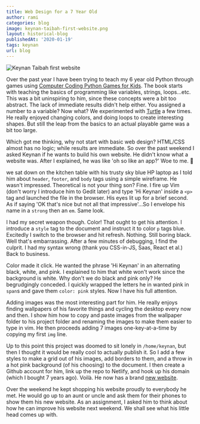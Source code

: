 ```yaml
---
title: Web Design for a 7 Year Old
author: rami
categories: blog
image: keynan-taibah-first-website.png
layout: historical-blog
publishedAt: '2020-01-19'
tags: keynan
url: blog
---
```


![Keynan Taibah first website](/assets/images/content/blog/keynan-taibah-first-website.png)

Over the past year I have been trying to teach my 6 year old Python through games using [Computer Coding Python Games for Kids](https://www.amazon.com/Computer-Coding-Python-Games-Kids/dp/0241317797/ref=sr_1_8?keywords=python+games+for+kids&qid=1579437630&sr=8-8). The book starts with teaching the basics of programming like variables, strings, loops...etc. This was a bit uninspiring to him, since these concepts were a bit too abstract. The lack of immediate results didn't help either. You assigned a number to a variable? Now what? We experimented with [Turtle](http://pythonturtle.org/) a few times. He really enjoyed changing colors, and doing loops to create interesting shapes. But still the leap from the basics to an actual playable game was a bit too large.

Which got me thinking, why not start with basic web design? HTML/CSS almost has no logic; while results are immediate. So over the past weekend I asked Keynan if he wants to build his own website. He didn't know what a website was. After I explained, he was like 'oh so like an app?' Woe to me. 🤦

we sat down on the kitchen table with his trusty sky blue HP laptop as I told him about `header`, `footer`, and `body` tags using a simple wireframe. He wasn't impressed. Theoretical is not your thing son? Fine. I fire up Vim (don't worry I introduce him to Gedit later) and type 'Hi Keynan' inside a `<p>` tag and launched the file in the browser. His eyes lit up for a brief second. As if saying 'OK that's nice but not all that impressive'...So I envelope his name in a `strong` then an `em`. Same look.

I had my secret weapon though. Color! That ought to get his attention. I introduce a `style` tag to the document and instruct it to color `p` tags blue. Excitedly I switch to the browser and hit refresh. Nothing. Still boring black. Well that's embarrassing. After a few minutes of debugging, I find the culprit. I had my syntax wrong (thank you CSS-in-JS, Saas, React et al.) Back to business.

Color made it click. He wanted the phrase 'Hi Keynan' in an alternating black, white, and pink. I explained to him that white won't work since the background is white. Why don't we do black and pink only? He begrudgingly conceded. I quickly wrapped the letters he in wanted pink in `span`s and gave them `color: pink` styles. Now I have his full attention.

Adding images was the most interesting part for him. He really enjoys finding wallpapers of his favorite things and cycling the desktop every now and then. I show him how to copy and paste images from the wallpaper folder to his project folder and renaming the images to make them easier to type in vim. He then proceeds adding 7 images one-key-at-a-time by copying my first `img` line. 

Up to this point this project was doomed to sit lonely in `/home/keynan`, but then I thought it would  be really cool to actually publish it. So I add a few styles to make a grid out of his images, add borders to them, and a throw in a hot pink background (of his choosing) to the document. I then create a Github account for him, link up the repo to Netlify, and hook up his domain (which I bought 7 years ago). Voilà. He now has a brand [new website](https://keynantaibah.com). 

Over the weekend he kept shopping his website proudly to everybody he met. He would go up to an aunt or uncle and ask them for their phones to show them his new website. As an assignment, I asked him to think about how he can improve his website next weekend. We shall see what his little head comes up with.
